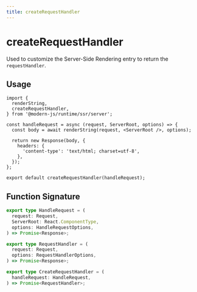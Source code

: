 ```yaml
---
title: createRequestHandler
---
```


# createRequestHandler

Used to customize the Server-Side Rendering entry to return the `requestHandler`.

## Usage

```tsx title="src/entry.server.ts"
import {
  renderString,
  createRequestHandler,
} from '@modern-js/runtime/ssr/server';

const handleRequest = async (request, ServerRoot, options) => {
  const body = await renderString(request, <ServerRoot />, options);

  return new Response(body, {
    headers: {
      'content-type': 'text/html; charset=utf-8',
    },
  });
};

export default createRequestHandler(handleRequest);
```

## Function Signature

```ts
export type HandleRequest = (
  request: Request,
  ServerRoot: React.ComponentType,
  options: HandleRequestOptions,
) => Promise<Response>;

export type RequestHandler = (
  request: Request,
  options: RequestHandlerOptions,
) => Promise<Response>;

export type CreateRequestHandler = (
  handleRequest: HandleRequest,
) => Promise<RequestHandler>;
```
